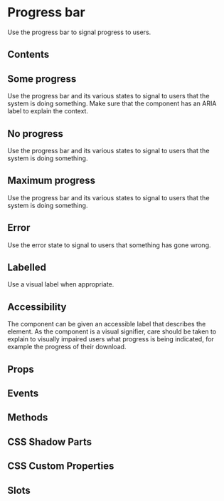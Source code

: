 # Progress bar

Use the progress bar to signal progress to users.

## Contents

## Some progress

Use the progress bar and its various states to signal to users that the system is doing something. Make sure that the component has an ARIA label to explain the context.


<SomeProgress />

## No progress

Use the progress bar and its various states to signal to users that the system is doing something.


<NoProgress />

## Maximum progress

Use the progress bar and its various states to signal to users that the system is doing something.


<MaximumProgress />

## Error

Use the error state to signal to users that something has gone wrong.


<Error />

## Labelled

Use a visual label when appropriate.


<Labelled />

## Accessibility

The component can be given an accessible label that describes the element. As the component is a visual signifier, care should be taken to explain to visually impaired users what progress is being indicated, for example the progress of their download.

## Props


<Props />

## Events


<Events />

## Methods


<Methods />

## CSS Shadow Parts


<Parts />

## CSS Custom Properties


<CustomProps />

## Slots


<Slots />
